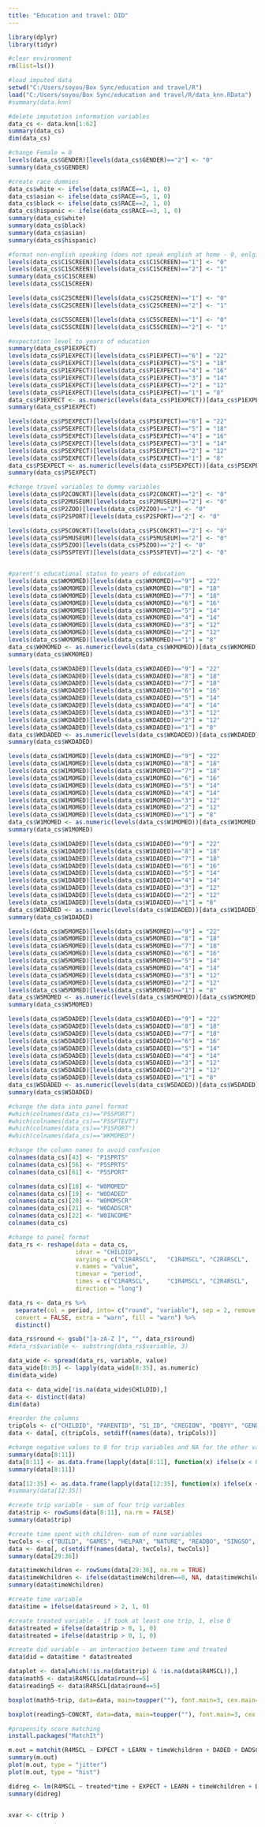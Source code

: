 ```yaml
---
title: "Education and travel: DID"
---
```


```r
library(dplyr)
library(tidyr)
```


```r
#clear environment
rm(list=ls())

#load imputed data
setwd("C:/Users/soyou/Box Sync/education and travel/R")
load("C:/Users/soyou/Box Sync/education and travel/R/data_knn.RData")
#summary(data.knn)

#delete imputation information variables
data_cs <- data.knn[1:62]
summary(data_cs)
dim(data_cs)
```


```r
#change Female = 0
levels(data_cs$GENDER)[levels(data_cs$GENDER)=="2"] <- "0"
summary(data_cs$GENDER)

#create race dummies
data_cs$white <- ifelse(data_cs$RACE==1, 1, 0)
data_cs$asian <- ifelse(data_cs$RACE==5, 1, 0)
data_cs$black <- ifelse(data_cs$RACE==2, 1, 0)
data_cs$hispanic <- ifelse(data_cs$RACE==3, 1, 0)
summary(data_cs$white)
summary(data_cs$black)
summary(data_cs$asian)
summary(data_cs$hispanic)

#format non-english speaking (does not speak english at home - 0, enlgish at home - 1)
levels(data_cs$C1SCREEN)[levels(data_cs$C1SCREEN)=="1"] <- "0"
levels(data_cs$C1SCREEN)[levels(data_cs$C1SCREEN)=="2"] <- "1"
summary(data_cs$C1SCREEN)
levels(data_cs$C1SCREEN)

levels(data_cs$C2SCREEN)[levels(data_cs$C2SCREEN)=="1"] <- "0"
levels(data_cs$C2SCREEN)[levels(data_cs$C2SCREEN)=="2"] <- "1"

levels(data_cs$C5SCREEN)[levels(data_cs$C5SCREEN)=="1"] <- "0"
levels(data_cs$C5SCREEN)[levels(data_cs$C5SCREEN)=="2"] <- "1"

#expectation level to years of education
summary(data_cs$P1EXPECT)
levels(data_cs$P1EXPECT)[levels(data_cs$P1EXPECT)=="6"] = "22"
levels(data_cs$P1EXPECT)[levels(data_cs$P1EXPECT)=="5"] = "18"
levels(data_cs$P1EXPECT)[levels(data_cs$P1EXPECT)=="4"] = "16"
levels(data_cs$P1EXPECT)[levels(data_cs$P1EXPECT)=="3"] = "14"
levels(data_cs$P1EXPECT)[levels(data_cs$P1EXPECT)=="2"] = "12"
levels(data_cs$P1EXPECT)[levels(data_cs$P1EXPECT)=="1"] = "8"
data_cs$P1EXPECT <- as.numeric(levels(data_cs$P1EXPECT))[data_cs$P1EXPECT]
summary(data_cs$P1EXPECT)

levels(data_cs$P5EXPECT)[levels(data_cs$P5EXPECT)=="6"] = "22"
levels(data_cs$P5EXPECT)[levels(data_cs$P5EXPECT)=="5"] = "18"
levels(data_cs$P5EXPECT)[levels(data_cs$P5EXPECT)=="4"] = "16"
levels(data_cs$P5EXPECT)[levels(data_cs$P5EXPECT)=="3"] = "14"
levels(data_cs$P5EXPECT)[levels(data_cs$P5EXPECT)=="2"] = "12"
levels(data_cs$P5EXPECT)[levels(data_cs$P5EXPECT)=="1"] = "8"
data_cs$P5EXPECT <- as.numeric(levels(data_cs$P5EXPECT))[data_cs$P5EXPECT]
summary(data_cs$P5EXPECT)

#change travel variables to dummy variables
levels(data_cs$P2CONCRT)[levels(data_cs$P2CONCRT)=="2"] <- "0"
levels(data_cs$P2MUSEUM)[levels(data_cs$P2MUSEUM)=="2"] <- "0"
levels(data_cs$P2ZOO)[levels(data_cs$P2ZOO)=="2"] <- "0"
levels(data_cs$P2SPORT)[levels(data_cs$P2SPORT)=="2"] <- "0"

levels(data_cs$P5CONCRT)[levels(data_cs$P5CONCRT)=="2"] <- "0"
levels(data_cs$P5MUSEUM)[levels(data_cs$P5MUSEUM)=="2"] <- "0"
levels(data_cs$P5ZOO)[levels(data_cs$P5ZOO)=="2"] <- "0"
levels(data_cs$P5SPTEVT)[levels(data_cs$P5SPTEVT)=="2"] <- "0"


#parent's educational status to years of education
levels(data_cs$WKMOMED)[levels(data_cs$WKMOMED)=="9"] = "22"
levels(data_cs$WKMOMED)[levels(data_cs$WKMOMED)=="8"] = "18"
levels(data_cs$WKMOMED)[levels(data_cs$WKMOMED)=="7"] = "18"
levels(data_cs$WKMOMED)[levels(data_cs$WKMOMED)=="6"] = "16"
levels(data_cs$WKMOMED)[levels(data_cs$WKMOMED)=="5"] = "14"
levels(data_cs$WKMOMED)[levels(data_cs$WKMOMED)=="4"] = "14"
levels(data_cs$WKMOMED)[levels(data_cs$WKMOMED)=="3"] = "12"
levels(data_cs$WKMOMED)[levels(data_cs$WKMOMED)=="2"] = "12"
levels(data_cs$WKMOMED)[levels(data_cs$WKMOMED)=="1"] = "8"
data_cs$WKMOMED <- as.numeric(levels(data_cs$WKMOMED))[data_cs$WKMOMED]
summary(data_cs$WKMOMED)

levels(data_cs$WKDADED)[levels(data_cs$WKDADED)=="9"] = "22"
levels(data_cs$WKDADED)[levels(data_cs$WKDADED)=="8"] = "18"
levels(data_cs$WKDADED)[levels(data_cs$WKDADED)=="7"] = "18"
levels(data_cs$WKDADED)[levels(data_cs$WKDADED)=="6"] = "16"
levels(data_cs$WKDADED)[levels(data_cs$WKDADED)=="5"] = "14"
levels(data_cs$WKDADED)[levels(data_cs$WKDADED)=="4"] = "14"
levels(data_cs$WKDADED)[levels(data_cs$WKDADED)=="3"] = "12"
levels(data_cs$WKDADED)[levels(data_cs$WKDADED)=="2"] = "12"
levels(data_cs$WKDADED)[levels(data_cs$WKDADED)=="1"] = "8"
data_cs$WKDADED <- as.numeric(levels(data_cs$WKDADED))[data_cs$WKDADED]
summary(data_cs$WKDADED)

levels(data_cs$W1MOMED)[levels(data_cs$W1MOMED)=="9"] = "22"
levels(data_cs$W1MOMED)[levels(data_cs$W1MOMED)=="8"] = "18"
levels(data_cs$W1MOMED)[levels(data_cs$W1MOMED)=="7"] = "18"
levels(data_cs$W1MOMED)[levels(data_cs$W1MOMED)=="6"] = "16"
levels(data_cs$W1MOMED)[levels(data_cs$W1MOMED)=="5"] = "14"
levels(data_cs$W1MOMED)[levels(data_cs$W1MOMED)=="4"] = "14"
levels(data_cs$W1MOMED)[levels(data_cs$W1MOMED)=="3"] = "12"
levels(data_cs$W1MOMED)[levels(data_cs$W1MOMED)=="2"] = "12"
levels(data_cs$W1MOMED)[levels(data_cs$W1MOMED)=="1"] = "8"
data_cs$W1MOMED <- as.numeric(levels(data_cs$W1MOMED))[data_cs$W1MOMED]
summary(data_cs$W1MOMED)

levels(data_cs$W1DADED)[levels(data_cs$W1DADED)=="9"] = "22"
levels(data_cs$W1DADED)[levels(data_cs$W1DADED)=="8"] = "18"
levels(data_cs$W1DADED)[levels(data_cs$W1DADED)=="7"] = "18"
levels(data_cs$W1DADED)[levels(data_cs$W1DADED)=="6"] = "16"
levels(data_cs$W1DADED)[levels(data_cs$W1DADED)=="5"] = "14"
levels(data_cs$W1DADED)[levels(data_cs$W1DADED)=="4"] = "14"
levels(data_cs$W1DADED)[levels(data_cs$W1DADED)=="3"] = "12"
levels(data_cs$W1DADED)[levels(data_cs$W1DADED)=="2"] = "12"
levels(data_cs$W1DADED)[levels(data_cs$W1DADED)=="1"] = "8"
data_cs$W1DADED <- as.numeric(levels(data_cs$W1DADED))[data_cs$W1DADED]
summary(data_cs$W1DADED)

levels(data_cs$W5MOMED)[levels(data_cs$W5MOMED)=="9"] = "22"
levels(data_cs$W5MOMED)[levels(data_cs$W5MOMED)=="8"] = "18"
levels(data_cs$W5MOMED)[levels(data_cs$W5MOMED)=="7"] = "18"
levels(data_cs$W5MOMED)[levels(data_cs$W5MOMED)=="6"] = "16"
levels(data_cs$W5MOMED)[levels(data_cs$W5MOMED)=="5"] = "14"
levels(data_cs$W5MOMED)[levels(data_cs$W5MOMED)=="4"] = "14"
levels(data_cs$W5MOMED)[levels(data_cs$W5MOMED)=="3"] = "12"
levels(data_cs$W5MOMED)[levels(data_cs$W5MOMED)=="2"] = "12"
levels(data_cs$W5MOMED)[levels(data_cs$W5MOMED)=="1"] = "8"
data_cs$W5MOMED <- as.numeric(levels(data_cs$W5MOMED))[data_cs$W5MOMED]
summary(data_cs$W5MOMED)

levels(data_cs$W5DADED)[levels(data_cs$W5DADED)=="9"] = "22"
levels(data_cs$W5DADED)[levels(data_cs$W5DADED)=="8"] = "18"
levels(data_cs$W5DADED)[levels(data_cs$W5DADED)=="7"] = "18"
levels(data_cs$W5DADED)[levels(data_cs$W5DADED)=="6"] = "16"
levels(data_cs$W5DADED)[levels(data_cs$W5DADED)=="5"] = "14"
levels(data_cs$W5DADED)[levels(data_cs$W5DADED)=="4"] = "14"
levels(data_cs$W5DADED)[levels(data_cs$W5DADED)=="3"] = "12"
levels(data_cs$W5DADED)[levels(data_cs$W5DADED)=="2"] = "12"
levels(data_cs$W5DADED)[levels(data_cs$W5DADED)=="1"] = "8"
data_cs$W5DADED <- as.numeric(levels(data_cs$W5DADED))[data_cs$W5DADED]
summary(data_cs$W5DADED)
```

```r
#change the data into panel format
#which(colnames(data_cs)=="P5SPORT")
#which(colnames(data_cs)=="P5SPTEVT")
#which(colnames(data_cs)=="P1SPORT")
#which(colnames(data_cs)=="WKMOMED")

#change the column names to avoid confusion
colnames(data_cs)[43] <- "P1SPRTS"
colnames(data_cs)[56] <- "P5SPRTS"
colnames(data_cs)[61] <- "P5SPORT"

colnames(data_cs)[18] <- "W0MOMED"
colnames(data_cs)[19] <- "W0DADED"
colnames(data_cs)[20] <- "W0MOMSCR"
colnames(data_cs)[21] <- "W0DADSCR"
colnames(data_cs)[22] <- "W0INCOME"
colnames(data_cs)

#change to panel format
data_rs <- reshape(data = data_cs, 
                   idvar = "CHILDID", 
                   varying = c("C1R4RSCL", 	 "C1R4MSCL", "C2R4RSCL", 	"C2R4MSCL", 	"C5R4RSCL", 	"C5R4MSCL", 	"T1LEARN", 	"T2LEARN", 	"T4LEARN", 	"T5LEARN", 	"W0MOMED", "W0DADED", 	"W0MOMSCR", 	"W0DADSCR", 	"W0INCOME", 	"W1MOMED", 	"W1DADED", 	"W1MOMSCR", 	"W1DADSCR", 	"W1INCOME", "W5MOMED", 	"W5DADED", 	"W5MOMSCR", 	"W5DADSCR", 	"C1SCREEN", 	"C2SCREEN", 	"C5SCREEN", 	"P1EXPECT", 	"P1READBO", "P1TELLST", 	"P1SINGSO", 	"P1HELPAR", 	"P1GAMES", 	"P1NATURE", 	"P1BUILD", 	"P1SPRTS", 	"P2CONCRT", 	"P2MUSEUM", "P2ZOO", 	"P2SPORT", 	"P2INCOME", 	"P5EXPECT", 	"P5TELLST", 	"P5SINGSO", 	"P5HELPAR", 	"P5GAMES", 	"P5NATURE", "P5BUILD", 	"P5SPRTS", 	"P5READBO", 	"P5CONCRT", 	"P5MUSEUM", 	"P5ZOO", 	"P5SPORT", 	"P5TINCTH"), 
                   v.names = "value",
                   timevar = "period", 
                   times = c("C1R4RSCL", 	 "C1R4MSCL", "C2R4RSCL", 	"C2R4MSCL", 	"C5R4RSCL", 	"C5R4MSCL", 	"T1LEARN", 	"T2LEARN", 	"T4LEARN", 	"T5LEARN", 	"W0MOMED", "W0DADED", 	"W0MOMSCR", 	"W0DADSCR", 	"W0INCOME", 	"W1MOMED", 	"W1DADED", 	"W1MOMSCR", 	"W1DADSCR", 	"W1INCOME", "W5MOMED", 	"W5DADED", 	"W5MOMSCR", 	"W5DADSCR", 	"C1SCREEN", 	"C2SCREEN", 	"C5SCREEN", 	"P1EXPECT", 	"P1READBO", "P1TELLST", 	"P1SINGSO", 	"P1HELPAR", 	"P1GAMES", 	"P1NATURE", 	"P1BUILD", 	"P1SPRTS", 	"P2CONCRT", 	"P2MUSEUM", "P2ZOO", 	"P2SPORT", 	"P2INCOME", 	"P5EXPECT", 	"P5TELLST", 	"P5SINGSO", 	"P5HELPAR", 	"P5GAMES", 	"P5NATURE", "P5BUILD", 	"P5SPRTS", 	"P5READBO", 	"P5CONCRT", 	"P5MUSEUM", 	"P5ZOO", 	"P5SPORT", 	"P5TINCTH"), 
                   direction = "long")

data_rs <- data_rs %>% 
  separate(col = period, into= c("round", "variable"), sep = 2, remove = TRUE,
  convert = FALSE, extra = "warn", fill = "warn") %>%
  distinct()

data_rs$round <- gsub("[a-zA-Z ]", "", data_rs$round)
#data_rs$variable <- substring(data_rs$variable, 3)
```

```r
data_wide <- spread(data_rs, variable, value)
data_wide[8:35] <- lapply(data_wide[8:35], as.numeric)
dim(data_wide)
```

```r
data <- data_wide[!is.na(data_wide$CHILDID),]
data <- distinct(data)
dim(data)

#reorder the columns
tripCols <- c("CHILDID", "PARENTID", "S1_ID", "CREGION", "DOBYY", "GENDER", "RACE", "CONCRT", "MUSEUM", "ZOO", "SPORT")
data <- data[, c(tripCols, setdiff(names(data), tripCols))]

#change negative values to 0 for trip variables and NA for the other variables
summary(data[8:11])
data[8:11] <- as.data.frame(lapply(data[8:11], function(x) ifelse(x < 0, 0, x)))
summary(data[8:11])

data[12:35] <- as.data.frame(lapply(data[12:35], function(x) ifelse(x < 0, NA, x)))
#summary(data[12:35])

#create trip variable - sum of four trip variables
data$trip <- rowSums(data[8:11], na.rm = FALSE)
summary(data$trip)

#create time spent with children- sum of nine variables
twcCols <- c("BUILD", "GAMES", "HELPAR", "NATURE", "READBO", "SINGSO", "SPRTS", "TELLST")
data <- data[, c(setdiff(names(data), twcCols), twcCols)]
summary(data[29:36])

data$timeWchildren <- rowSums(data[29:36], na.rm = TRUE)
data$timeWchildren <- ifelse(data$timeWchildren==0, NA, data$timeWchildren)
summary(data$timeWchildren)

```

```r
#create time variable
data$time = ifelse(data$round > 2, 1, 0)

#create treated variable - if took at least one trip, 1, else 0
data$treated = ifelse(data$trip > 0, 1, 0)
data$treated = ifelse(data$trip > 0, 1, 0)

#create did variable - an interaction between time and treated
data$did = data$time * data$treated
```

```r
dataplot <- data[which(!is.na(data$trip) & !is.na(data$R4MSCL)),]
data$math5 <- data$R4MSCL[data$round==5]
data$reading5 <- data$R4RSCL[data$round==5]

boxplot(math5~trip, data=data, main=toupper(""), font.main=3, cex.main=1.2, xlab="Number of trips", ylab="Math Score", font.lab=3, col="darkgreen")

boxplot(reading5~CONCRT, data=data, main=toupper(""), font.main=3, cex.main=1.2, col=c("red","blue", "yellow", "green"), xlab="Number of trips", ylab="Reading Score", font.lab=3, notch=TRUE, range = 0)
```


```r
#propensity score matching
install.packages("MatchIt")

m.out = matchit(R4MSCL ~ EXPECT + LEARN + timeWchildren + DADED + DADSCR + MOMED + MOMSCR + SCREEN + TINCTH, data = data, method = "nearest", ratio = 1)
summary(m.out)
plot(m.out, type = "jitter")
plot(m.out, type = "hist")

didreg <- lm(R4MSCL ~ treated*time + EXPECT + LEARN + timeWchildren + DADED + DADSCR + MOMED + MOMSCR + SCREEN + TINCTH + white + black + asian, data = data)
summary(didreg)


xvar <- c(trip )

```


